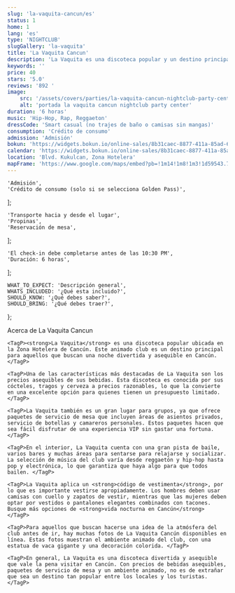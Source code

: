 ```yaml
---
slug: 'la-vaquita-cancun/es'
status: 1
home: 1
lang: 'es'
type: 'NIGHTCLUB'
slugGallery: 'la-vaquita'
title: 'La Vaquita Cancun'
description: 'La Vaquita es una discoteca popular y un destino principal para aquellos que buscan una noche divertida y asequible en Cancún.'
keywords: ''
price: 40
stars: '5.0'
reviews: '892 '
image:
    src: '/assets/covers/parties/la-vaquita-cancun-nightclub-party-center.webp'
    alt: 'portada la vaquita cancun nightclub party center'
duration: '6 horas'
music: 'Hip-Hop, Rap, Reggaeton'
dressCode: 'Smart casual (no trajes de baño o camisas sin mangas)'
consumption: 'Crédito de consumo'
admission: 'Admisión'
bokun: 'https://widgets.bokun.io/online-sales/8b31caec-8877-411a-85ad-682828170619/experience/745897?partialView=1'
calendar: 'https://widgets.bokun.io/online-sales/8b31caec-8877-411a-85ad-682828170619/experience-calendar/745897'
location: 'Blvd. Kukulcan, Zona Hotelera'
mapFrame: 'https://www.google.com/maps/embed?pb=!1m14!1m8!1m3!1d59543.71366846618!2d-86.747303!3d21.133204!3m2!1i1024!2i768!4f13.1!3m3!1m2!1s0x8f4c2898bfa149cb%3A0xb6ebef3afef3096d!2sLa%20Vaquita%20Canc%C3%BAn!5e0!3m2!1ses!2smx!4v1704731510272!5m2!1ses!2smx'
---
```



    'Admisión',
    'Crédito de consumo (solo si se selecciona Golden Pass)',
];

    'Transporte hacia y desde el lugar',
    'Propinas',
    'Reservación de mesa',
];

    'El check-in debe completarse antes de las 10:30 PM',
    'Duración: 6 horas',
];

    WHAT_TO_EXPECT: 'Descripción general',
    WHATS_INCLUDED: '¿Qué esta incluido?',
    SHOULD_KNOW: '¿Qué debes saber?',
    SHOULD_BRING: '¿Qué debes traer?',
};

<Accordion client:visible title={titles.WHAT_TO_EXPECT} idHash="whatToExpect">
    <TagH2>Acerca de La Vaquita Cancun</TagH2>

    <TagP><strong>La Vaquita</strong> es una discoteca popular ubicada en la Zona Hotelera de Cancún. Este animado club es un destino principal para aquellos que buscan una noche divertida y asequible en Cancún. </TagP>

    <TagP>Una de las características más destacadas de La Vaquita son los precios asequibles de sus bebidas. Esta discoteca es conocida por sus cócteles, tragos y cerveza a precios razonables, lo que la convierte en una excelente opción para quienes tienen un presupuesto limitado. </TagP>

    <TagP>La Vaquita también es un gran lugar para grupos, ya que ofrece paquetes de servicio de mesa que incluyen áreas de asientos privados, servicio de botellas y camareros personales. Estos paquetes hacen que sea fácil disfrutar de una experiencia VIP sin gastar una fortuna. </TagP>

    <TagP>En el interior, La Vaquita cuenta con una gran pista de baile, varios bares y muchas áreas para sentarse para relajarse y socializar. La selección de música del club varía desde reggaetón y hip-hop hasta pop y electrónica, lo que garantiza que haya algo para que todos bailen. </TagP>

    <TagP>La Vaquita aplica un <strong>código de vestimenta</strong>, por lo que es importante vestirse apropiadamente. Los hombres deben usar camisas con cuello y zapatos de vestir, mientras que las mujeres deben optar por vestidos o pantalones elegantes combinados con tacones. Busque más opciones de <strong>vida nocturna en Cancún</strong> </TagP>

    <TagP>Para aquellos que buscan hacerse una idea de la atmósfera del club antes de ir, hay muchas fotos de La Vaquita Cancún disponibles en línea. Estas fotos muestran el ambiente animado del club, con una estatua de vaca gigante y una decoración colorida. </TagP>

    <TagP>En general, La Vaquita es una discoteca divertida y asequible que vale la pena visitar en Cancún. Con precios de bebidas asequibles, paquetes de servicio de mesa y un ambiente animado, no es de extrañar que sea un destino tan popular entre los locales y los turistas. </TagP>
</Accordion>

<Accordion client:visible title={titles.WHATS_INCLUDED} idHash="whatsIncluded">
    <Inclusions includes={includes} notIncludes={notIncludes} />
</Accordion>

<Accordion client:visible title={titles.SHOULD_KNOW} idHash="whatYouShouldKnow">
    <ShouldKnow shouldKnow={shouldKnow} />
</Accordion>